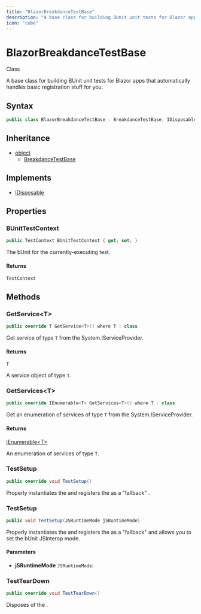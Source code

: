 ```yaml
---
title: "BlazorBreakdanceTestBase"
description: "A base class for building BUnit unit tests for Blazor apps that automatically handles basic registration stuff for you."
icon: "cube"
---
```


# BlazorBreakdanceTestBase

<Badge variant="outline">Class</Badge>

A base class for building BUnit unit tests for Blazor apps that automatically handles basic registration stuff for you.

## Syntax

```csharp
public class BlazorBreakdanceTestBase : BreakdanceTestBase, IDisposable
```

## Inheritance

- [object](https://learn.microsoft.com/dotnet/api/system.object)
  - [BreakdanceTestBase](/api-reference/cloudnimble/breakdance/assemblies/breakdancetestbase)

## Implements

- [IDisposable](https://learn.microsoft.com/dotnet/api/system.idisposable)

## Properties

### BUnitTestContext

```csharp
public TestContext BUnitTestContext { get; set; }
```

The bUnit <xref href="Bunit.TestContext" data-throw-if-not-resolved="false"></xref> for the currently-executing test.

#### Returns

``TestContext``


## Methods

### GetService&lt;T&gt;

```csharp
public override T GetService<T>() where T : class
```

Get service of type <code class="typeparamref">T</code> from the System.IServiceProvider.

#### Returns

``T``

A service object of type <code class="typeparamref">T</code>.

### GetServices&lt;T&gt;

```csharp
public override IEnumerable<T> GetServices<T>() where T : class
```

Get an enumeration of services of type <code class="typeparamref">T</code> from the System.IServiceProvider.

#### Returns

[IEnumerable&lt;T&gt;](https://learn.microsoft.com/dotnet/api/system.collections.generic.ienumerable-1)

An enumeration of services of type <code class="typeparamref">T</code>.

### TestSetup

```csharp
public override void TestSetup()
```

Properly instantiates the <xref href="CloudNimble.Breakdance.Blazor.BlazorBreakdanceTestBase.BUnitTestContext" data-throw-if-not-resolved="false"></xref> and registers the <xref href="CloudNimble.Breakdance.Assemblies.BreakdanceTestBase.TestHost?text=TestHost%27s" data-throw-if-not-resolved="false"></xref> 
<xref href="Microsoft.Extensions.Hosting.IHost.Services" data-throw-if-not-resolved="false"></xref> as a "fallback" <xref href="System.IServiceProvider" data-throw-if-not-resolved="false"></xref>.

### TestSetup

```csharp
public void TestSetup(JSRuntimeMode jSRuntimeMode)
```

Properly instantiates the <xref href="CloudNimble.Breakdance.Blazor.BlazorBreakdanceTestBase.BUnitTestContext" data-throw-if-not-resolved="false"></xref> and registers the <xref href="CloudNimble.Breakdance.Assemblies.BreakdanceTestBase.TestHost?text=TestHost%27s" data-throw-if-not-resolved="false"></xref> 
<xref href="Microsoft.Extensions.Hosting.IHost.Services" data-throw-if-not-resolved="false"></xref> as a "fallback" <xref href="System.IServiceProvider" data-throw-if-not-resolved="false"></xref> and allows you to set the bUnit JSInterop mode.

#### Parameters

- **jSRuntimeMode** ``JSRuntimeMode``: 

### TestTearDown

```csharp
public override void TestTearDown()
```

Disposes of the <xref href="CloudNimble.Breakdance.Blazor.BlazorBreakdanceTestBase.BUnitTestContext" data-throw-if-not-resolved="false"></xref>.


